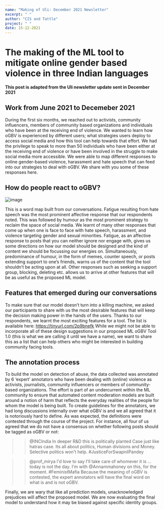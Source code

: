 ```yaml
---
name: "Making of Uli: December 2021 Newsletter"
excerpt: " "
author: "CIS and Tattle"
project: " "
date: 15-12-2021
---
```


# The making of the ML tool to mitigate online gender based violence in three Indian languages

**This post is adapted from the Uli newsletter update sent in December 2021**

## Work from June 2021 to Decemeber 2021

During the first six months, we reached out to activists, community influencers, members of community based organizations and individuals who have been at the receiving end of violence. We wanted to learn how oGBV is experienced by different users; what strategies users deploy to access social media and how this tool can help towards that effort.
We had the privilege to speak to more than 50 individuals who have been either at the receiving end of violence or have been involved in the struggle to make social media more accessible. We were able to map different responses to online gender-based violence, harassment and hate speech that can feed into our strategies to deal with oGBV. We share with you some of these responses here.

## How do people react to oGBV?

![image](/qr_word_cloud.png)

This is a word map built from our conversations. Fatigue resulting from hate speech was the most prominent affective response that our respondents noted. This was followed by humour as the most prominent strategy to reclaim the space of social media. We learnt of many other responses that come up when one is face to face with hate speech, harassment, and violence targeting gender and sexual minorities.
Fatigue, as an affective response to posts that you can neither ignore nor engage with, gives us some directions on how our model should be designed and the kind of content we should be focussing our energies on. Simultaneously, predominance of humour, in the form of memes, counter speech, or posts extending support to one’s friends, warns us of the content that the tool shouldn’t be acting upon at all. Other responses such as seeking a support group, blocking, deleting etc. allows us to arrive at other features that will be as useful as the proposed ML model.

## Features that emerged during our conversations

To make sure that our model doesn’t turn into a killing machine, we asked our participants to share with us the most desirable features that will keep the decision making power in the hands of the users. Thanks to our respondents, we learnt the most exciting features for a tool. The list is available here: https://tinyurl.com/2p9bnefk
While we might not be able to incorporate all of these design suggestions in our proposed ML oGBV Tool 1.0 (this is what we are calling it until we have a name), we want to share this as a list that can help others who might be interested in building community facing tools.

## The annotation process

To build the model on detection of abuse, the data collected was annotated by 6 ‘expert’ annotators who have been dealing with (online) violence as activists, journalists, community influencers or members of community-based organizations. The effort is part of an undercurrent within the ML community to ensure that automated content moderation models are built around a notion of harm that reflects the everyday realities of the people for whom the model is being built.
To create guidelines for the annotators, we had long discussions internally over what oGBV is and we all agreed that it is notoriously hard to define. As was expected, the definitions were contested through the course of the project. For instance, all four of us agreed that we do not have a consensus on whether following posts should be tagged as oGBV or not:
> > @INCIndia In deeper R&amp;D this is politically planted Case just like hatras case. Its all about politics, Human divisions and Money. Selective politics won't help. #JusticeForSwapnilPandey

> > @prof_mirya I'd love to say I'll take care of whomever it is ... today is not the day. I'm with @Annammahoney on this, for the moment. #FeministMafia
Because the meaning of oGBV is contested, the expert annotators will have the final word on what is and is not oGBV.

Finally, we are wary that like all prediction models, unacknowledged prejudices will affect the proposed model. We are now evaluating the final model to understand how it may be biased against specific identity groups.
